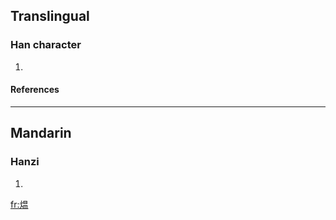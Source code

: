 {{see|熅}}

==Translingual==
===Han character===
{{Han char|rn=86|rad=火|as=09|sn=13|four=|canj=火日月廿 (FABT)}}
# {{defn|Han|sort=火09}}
====References====
{{Han ref|kx=0678.161|dkj=19262|hdz=32217.020|uh=7174|ud=29044}}

----
==Mandarin==
===Hanzi===
{{cmn-hanzi|tra=熅|pin=[[yūn]] ([[yun1]])|wg=yün<sup>1</sup>}}
# {{defn|Mandarin}}

[[fr:煴]]